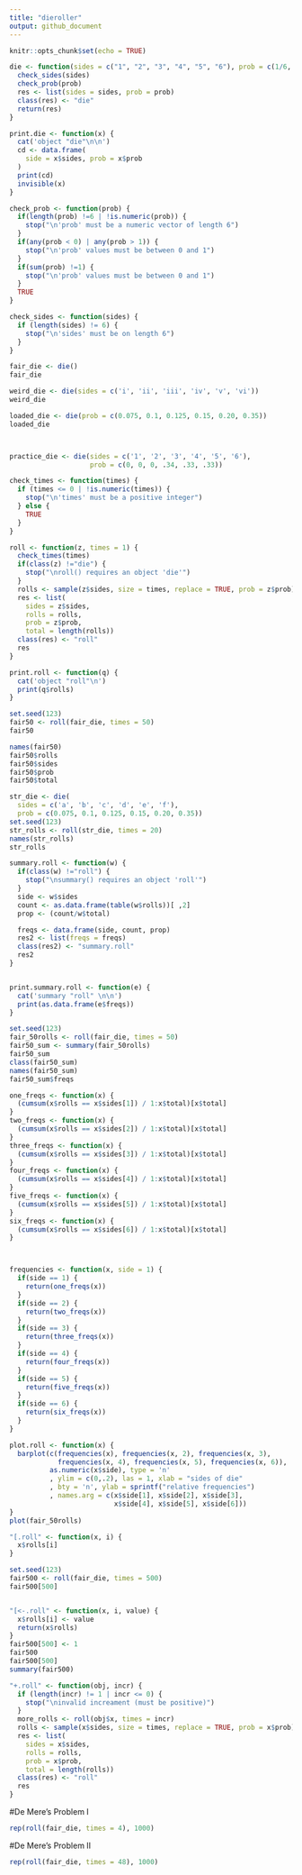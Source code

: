 ```yaml
---
title: "dieroller"
output: github_document
---
```


```r
knitr::opts_chunk$set(echo = TRUE)
```

``` r
die <- function(sides = c("1", "2", "3", "4", "5", "6"), prob = c(1/6, 1/6, 1/6, 1/6, 1/6, 1/6)) {
  check_sides(sides)
  check_prob(prob)
  res <- list(sides = sides, prob = prob)
  class(res) <- "die"
  return(res)
}
```

```r
print.die <- function(x) {
  cat('object "die"\n\n')
  cd <- data.frame(
    side = x$sides, prob = x$prob
  )
  print(cd)
  invisible(x)
}
```

```r
check_prob <- function(prob) {
  if(length(prob) !=6 | !is.numeric(prob)) {
    stop("\n'prob' must be a numeric vector of length 6")
  }
  if(any(prob < 0) | any(prob > 1)) {
    stop("\n'prob' values must be between 0 and 1")
  }
  if(sum(prob) !=1) {
    stop("\n'prob' values must be between 0 and 1")
  }
  TRUE
}
```

```r
check_sides <- function(sides) {
  if (length(sides) != 6) {
    stop("\n'sides' must be on length 6")
  }
}

fair_die <- die()
fair_die

weird_die <- die(sides = c('i', 'ii', 'iii', 'iv', 'v', 'vi'))
weird_die

loaded_die <- die(prob = c(0.075, 0.1, 0.125, 0.15, 0.20, 0.35))
loaded_die



practice_die <- die(sides = c('1', '2', '3', '4', '5', '6'),
                    prob = c(0, 0, 0, .34, .33, .33))
```

```r
check_times <- function(times) {
  if (times <= 0 | !is.numeric(times)) {
    stop("\n'times' must be a positive integer")
  } else {
    TRUE
  }
}
```

```r
roll <- function(z, times = 1) {
  check_times(times)
  if(class(z) !="die") {
    stop("\nroll() requires an object 'die'")
  }
  rolls <- sample(z$sides, size = times, replace = TRUE, prob = z$prob)
  res <- list(
    sides = z$sides,
    rolls = rolls,
    prob = z$prob,
    total = length(rolls))
  class(res) <- "roll"
  res
}
```

```r
print.roll <- function(q) {
  cat('object "roll"\n')
  print(q$rolls)
}

set.seed(123)
fair50 <- roll(fair_die, times = 50)
fair50

names(fair50)
fair50$rolls
fair50$sides
fair50$prob
fair50$total

str_die <- die(
  sides = c('a', 'b', 'c', 'd', 'e', 'f'),
  prob = c(0.075, 0.1, 0.125, 0.15, 0.20, 0.35))
set.seed(123)
str_rolls <- roll(str_die, times = 20)
names(str_rolls)
str_rolls
```

```r
summary.roll <- function(w) {
  if(class(w) !="roll") {
    stop("\nsummary() requires an object 'roll'")
  }
  side <- w$sides
  count <- as.data.frame(table(w$rolls))[ ,2]
  prop <- (count/w$total)

  freqs <- data.frame(side, count, prop)
  res2 <- list(freqs = freqs)
  class(res2) <- "summary.roll"
  res2
}


print.summary.roll <- function(e) {
  cat('summary "roll" \n\n')
  print(as.data.frame(e$freqs))
}

set.seed(123)
fair_50rolls <- roll(fair_die, times = 50)
fair50_sum <- summary(fair_50rolls)
fair50_sum
class(fair50_sum)
names(fair50_sum)
fair50_sum$freqs
```

```r
one_freqs <- function(x) {
  (cumsum(x$rolls == x$sides[1]) / 1:x$total)[x$total]
}
two_freqs <- function(x) {
  (cumsum(x$rolls == x$sides[2]) / 1:x$total)[x$total]
}
three_freqs <- function(x) {
  (cumsum(x$rolls == x$sides[3]) / 1:x$total)[x$total]
}
four_freqs <- function(x) {
  (cumsum(x$rolls == x$sides[4]) / 1:x$total)[x$total]
}
five_freqs <- function(x) {
  (cumsum(x$rolls == x$sides[5]) / 1:x$total)[x$total]
}
six_freqs <- function(x) {
  (cumsum(x$rolls == x$sides[6]) / 1:x$total)[x$total]
}



frequencies <- function(x, side = 1) {
  if(side == 1) {
    return(one_freqs(x))
  }
  if(side == 2) {
    return(two_freqs(x))
  }
  if(side == 3) {
    return(three_freqs(x))
  }
  if(side == 4) {
    return(four_freqs(x))
  }
  if(side == 5) {
    return(five_freqs(x))
  }
  if(side == 6) {
    return(six_freqs(x))
  }
}
```

```r
plot.roll <- function(x) {
  barplot(c(frequencies(x), frequencies(x, 2), frequencies(x, 3),
            frequencies(x, 4), frequencies(x, 5), frequencies(x, 6)),
          as.numeric(x$side), type = 'n'
          , ylim = c(0,.2), las = 1, xlab = "sides of die"
          , bty = 'n', ylab = sprintf("relative frequencies")
          , names.arg = c(x$side[1], x$side[2], x$side[3],
                          x$side[4], x$side[5], x$side[6]))
}
plot(fair_50rolls)
```

```r
"[.roll" <- function(x, i) {
  x$rolls[i]
}

set.seed(123)
fair500 <- roll(fair_die, times = 500)
fair500[500]


"[<-.roll" <- function(x, i, value) {
  x$rolls[i] <- value
  return(x$rolls)
}
fair500[500] <- 1
fair500
fair500[500]
summary(fair500)

"+.roll" <- function(obj, incr) {
  if (length(incr) != 1 | incr <= 0) {
    stop("\ninvalid increament (must be positive)")
  }
  more_rolls <- roll(obj$x, times = incr)
  rolls <- sample(x$sides, size = times, replace = TRUE, prob = x$prob)
  res <- list(
    sides = x$sides,
    rolls = rolls,
    prob = x$prob,
    total = length(rolls))
  class(res) <- "roll"
  res
}
```


#De Mere's Problem I
```r
rep(roll(fair_die, times = 4), 1000)
```

#De Mere's Problem II
```r
rep(roll(fair_die, times = 48), 1000)
```